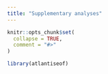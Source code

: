 ```yaml
---
title: "Supplementary analyses"
---
```


```r
knitr::opts_chunk$set(
  collapse = TRUE,
  comment = "#>"
)
```

```r
library(atlantiseof)
```
